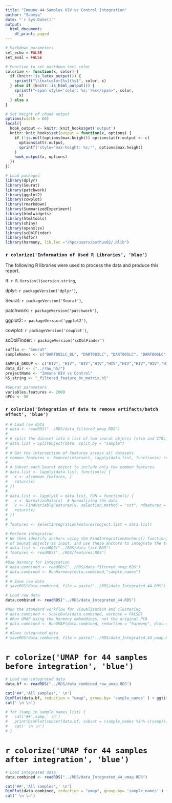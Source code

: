 ```yaml
---
title: "Immune 44 Samples HIV vs Control Integration"
author: "Saumya"
date: "`r Sys.Date()`"
output:
  html_document:
    df_print: paged
---
```


```r
# Markdown parameters
set_echo = FALSE
set_eval = FALSE
```

```r
# Function to set markdown text color
colorize <- function(x, color) {
  if (knitr::is_latex_output()) {
    sprintf("\\textcolor{%s}{%s}", color, x)
  } else if (knitr::is_html_output()) {
    sprintf("<span style='color: %s;'>%s</span>", color,
      x)
  } else x
}
```


```r
# Set height of chunk output
options(width = 60)
local({
  hook_output <- knitr::knit_hooks$get('output')
  knitr::knit_hooks$set(output = function(x, options) {
    if (!is.null(options$max.height)) options$attr.output <- c(
      options$attr.output,
      sprintf('style="max-height: %s;"', options$max.height)
    )
    hook_output(x, options)
  })
})
```

```r
# Load packages
library(dplyr)
library(Seurat)
library(patchwork)
library(ggplot2)
library(cowplot)
library(rmarkdown)
library(SummarizedExperiment)
library(htmlwidgets)
library(htmltools)
library(shiny)
library(openxlsx)
library(scDblFinder)
library(hdf5r)
library(harmony, lib.loc ="/hpc/users/pothus02/.Rlib")
```

<!-- Information of Used Library -->
### `r colorize('Information of Used R Libraries', 'blue')` 

The following R libraries were used to process the data and produce this report.

R: `r R.Version()$version.string`,

dplyr: `r packageVersion('dplyr')`, 

Seurat: `r packageVersion('Seurat')`, 

patchwork: `r packageVersion('patchwork')`, 

ggplot2: `r packageVersion('ggplot2')`, 

cowplot: `r packageVersion('cowplot')`,

scDblFinder: `r packageVersion('scDblFinder')`

```r
suffix <- "Seurat"
sampleNames <- c("DART002LC_BL", "DART003LC", "DART005LC", "DART006LC", "DART007LC", "HIV018_CA", "HIV022_CA", "HIV032_CA", "HIV058_LP", "HIV063_LP", "HIV075_LP", "HIV076_LP", "HIV077_LP", "HIV078_LP", "HIV080_LP", "HIV081_LP", "HIV082_LP", "HIV083_LC", "HIV084_LP", "HIV086_LC", "HIV087_LP", "HIV090_LC", "HIV091_LC", "HIV092_LC", "HIV093_LC", "HIV094_LC", "HIV098_LC", "NV144_LP", "NV157_LP_LC", "NV159_LP_LC", "NV161_LC", "NV162_LP_LC", "NV186_LP", "NV201_LP", "NV203_LP", "NV205_LP", "NV212_LC", "NV213_LC", "NV216_LP", "NV222_LP", "NV225_LP", "NV230_LP", "NV234_LC", "NV244_LC", "NV245_LC")

SAMPLE_GROUP <- c("HIV", "HIV", "HIV","HIV","HIV","HIV","HIV","HIV","HIV","HIV","HIV","HIV","HIV","HIV","HIV","HIV","HIV","HIV","HIV","HIV","HIV","HIV","HIV","HIV","HIV","HIV","HIV","Control","Control","Control","Control","Control","Control","Control","Control","Control","Control","Control", "Control", "Control", "Control","Control","Control","Control","Control")
data_dir <- ("../raw_h5/")
projectName <- "Immune HIV vs Control"
h5_string <- "_filtered_feature_bc_matrix.h5"

#Seurat parameters
variables.features <- 2000
nPCs <- 50
```

### `r colorize('Integration of data to remove artifacts/batch effect', 'blue')`

```r
# # Load raw data
# data <- readRDS("../RDS/data_filtered_umap.RDS")
# 
# # split the dataset into a list of two seurat objects (stim and CTRL)
# data.list = SplitObject(data, split.by = "sample")
# 
# # Get the intersection of features across all datasets
# common_features <- Reduce(intersect, lapply(data.list, function(x) rownames(x)))
# 
# # Subset each Seurat object to include only the common features
# data.list <- lapply(data.list, function(x) {
#   x <- x[common_features, ]
#   return(x)
# })
# 
# data.list <- lapply(X = data.list, FUN = function(x) {
#   x <- NormalizeData(x)  # Normalizing the data
#   x <- FindVariableFeatures(x, selection.method = "vst", nfeatures = 2000)  # Identifying variable features
#   return(x)
# })
# 
# features <- SelectIntegrationFeatures(object.list = data.list)
```



```r
# Perform integration
# We then identify anchors using the FindIntegrationAnchors() function, which takes a list
# of Seurat objects as input, and use these anchors to integrate the two datasets together with IntegrateData().
# data.list <- readRDS("../RDS/data_list.RDS")
# features <- readRDS("../RDS/features.RDS")
# 
#Use Harmony for Integration
# data.combined <- readRDS("../RDS/data_filtered_umap.RDS")
# data.combined <- RunHarmony(data.combined,"sample_names")
# 
# # Save raw data
# saveRDS(data.combined, file = paste("../RDS/data_Integrated_44.RDS") )
```

```r
# Load raw data
data.combined <- readRDS("../RDS/data_Integrated_44.RDS")
```


```r
#Run the standard workflow for visualization and clustering
# data.combined <- ScaleData(data.combined, verbose = FALSE)
# #Run UMAP using the Harmony embeddings, not the original PCA
# data.combined <- RunUMAP(data.combined, reduction = "harmony", dims = 1:50)
# 
# #Save integrated data
# saveRDS(data.combined, file = paste("../RDS/data_Integrated_44_umap.RDS") )
```


# `r colorize('UMAP for 44 samples before integration', 'blue')` {.tabset}

```r
# Load non-integrated data
data.bf <- readRDS("../RDS/data_combined_raw_umap.RDS")

cat('##','All samples',' \n')
DimPlot(data.bf, reduction = "umap", group.by= 'sample_names' ) + ggtitle('44 Samples before integration')+ theme(legend.position = "none")
cat(' \n \n')

# for (samp in sample_names_list) {
#   cat('##',samp,' \n')
#   print(DimPlot(subset(data.bf, subset = (sample_names %in% c(samp))), reduction = "umap") + ggtitle(samp))
#   cat(' \n \n')
# }
```

# `r colorize('UMAP for 44 samples after integration', 'blue')` {.tabset}

```r
# Load integrated data
data.combined <- readRDS("../RDS/data_Integrated_44_umap.RDS")

cat('##','All samples',' \n')
DimPlot(data.combined, reduction = "umap", group.by= 'sample_names' ) + ggtitle('44 Samples after integration') + theme(legend.position = "none") 
cat(' \n \n')
```





